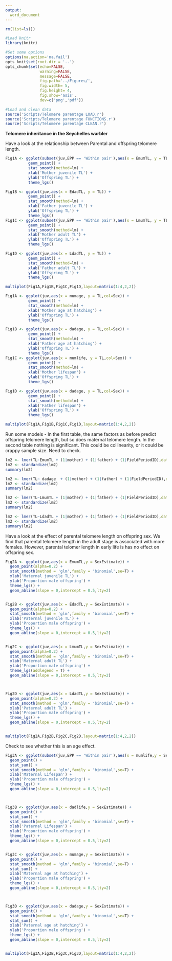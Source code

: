 ```yaml
---
output:
  word_document
---
```

```r

rm(list=ls())

#Load knitr
library(knitr)

#Set some options
options(na.action='na.fail')
opts_knit$set(root.dir = '..')
opts_chunk$set(echo=FALSE,
               warning=FALSE,
               message=FALSE,
               fig.path='../Figures/',
               fig.width= 5,
               fig.height= 4,
               fig.show='asis',
               dev=c('png','pdf'))

```

```r

#Load and clean data
source('Scripts/Telomere parentage LOAD.r')
source('Scripts/Telomere parentage FUNCTIONS.r')
source('Scripts/Telomere parentage CLEAN.r')


```




**Telomere inheritance in the Seychelles warbler**


Have a look at the relationship between Parental and offspring telomere length. 

```r

Fig1A <- ggplot(subset(juv,EPP == 'Within pair'),aes(x = EmumTL, y = TL)) +
          geom_point() +
          stat_smooth(method=lm) +
          xlab('Mother juvenile TL') +
          ylab('Offspring TL') +
          theme_lgs()

Fig1B <- ggplot(juv,aes(x = EdadTL, y = TL)) +
          geom_point() +
          stat_smooth(method=lm) +
          xlab('Father juvenile TL') +
          ylab('Offspring TL') +
          theme_lgs()
Fig1C <- ggplot(subset(juv,EPP == 'Within pair'),aes(x = LmumTL, y = TL,col=dadageF)) +
          geom_point() +
          stat_smooth(method=lm) +
          xlab('Mother adult TL') +
          ylab('Offspring TL') +
          theme_lgs()

Fig1D <- ggplot(juv,aes(x = LdadTL, y = TL)) +
          geom_point() +
          stat_smooth(method=lm) +
          xlab('Father adult TL') +
          ylab('Offspring TL') +
          theme_lgs()

multiplot(Fig1A,Fig1B,Fig1C,Fig1D,layout=matrix(1:4,2,2))

```




```r

Fig1A <- ggplot(juv,aes(x = mumage, y = TL,col=Sex)) +
          geom_point() +
          stat_smooth(method=lm) +
          xlab('Mother age at hatching') +
          ylab('Offspring TL') +
          theme_lgs()

Fig1B <- ggplot(juv,aes(x = dadage, y = TL,col=Sex)) +
          geom_point() +
          stat_smooth(method=lm) +
          xlab('Father age at hatching') +
          ylab('Offspring TL') +
          theme_lgs()
Fig1C <- ggplot(juv,aes(x = mumlife, y = TL,col=Sex)) +
          geom_point() +
          stat_smooth(method=lm) +
          xlab('Mother lifespan') +
          ylab('Offspring TL') +
          theme_lgs()

Fig1D <- ggplot(juv,aes(x = dadage, y = TL,col=Sex)) +
          geom_point() +
          stat_smooth(method=lm) +
          xlab('Father lifespan') +
          ylab('Offspring TL') +
          theme_lgs()

multiplot(Fig1A,Fig1B,Fig1C,Fig1D,layout=matrix(1:4,2,2))

```










Run some models - In the first table, the same factors as before predict offspring telomere length, but so does maternal telomere length. In the second table nothing is significant. This could be collinearity, or it could be crappy sample size. Need to check.

```r

lm2 <- lmer(TL~EmumTL + (1|mother) + (1|father) + (1|FieldPeriodID),data = juv,na.action=na.exclude)
lm2 <- standardize(lm2)
summary(lm2)

lm2 <- lmer(TL~ dadage  + (1|mother) + (1|father) + (1|FieldPeriodID),data = juv,na.action=na.exclude)
lm2 <- standardize(lm2)
summary(lm2)

lm2 <- lmer(TL~LmumTL + (1|mother) + (1|father) + (1|FieldPeriodID),data = juv,na.action=na.exclude)
lm2 <- standardize(lm2)
summary(lm2)

lm2 <- lmer(TL~LdadTL + (1|mother) + (1|father) + (1|FieldPeriodID),data = juv,na.action=na.exclude)
lm2 <- standardize(lm2)
summary(lm2)

```




Have a look at the effect of parental telomere length on offspring sex. We find that parental telomere length in the adult stage is associated with more females. However, parental telomer length in early life is has no effect on offspring sex.

```r

Fig2A <- ggplot(juv,aes(x = EmumTL,y = SexEstimate)) +
  geom_point(alpha=0.2) +
  stat_smooth(method = 'glm',family = 'binomial',se=T) +
  xlab('Maternal juvenile TL') +
  ylab('Proportion male offspring') +
  theme_lgs() +
  geom_abline(slope = 0,intercept = 0.5,lty=2)


Fig2B <- ggplot(juv,aes(x = EdadTL,y = SexEstimate)) +
  geom_point(alpha=0.2) +
  stat_smooth(method = 'glm',family = 'binomial',se=T) +
  xlab('Paternal juvenile TL') +
  ylab('Proportion male offspring') +
  theme_lgs() +
  geom_abline(slope = 0,intercept = 0.5,lty=2)


Fig2C <- ggplot(juv,aes(x = LmumTL,y = SexEstimate)) +
  geom_point(alpha=0.2) +
  stat_smooth(method = 'glm',family = 'binomial',se=T) +
  xlab('Maternal adult TL') +
  ylab('Proportion male offspring') +
  theme_lgs(addlegend = T) +
  geom_abline(slope = 0,intercept = 0.5,lty=2)



Fig2D <- ggplot(juv,aes(x = LdadTL,y = SexEstimate)) +
  geom_point(alpha=0.2) +
  stat_smooth(method = 'glm',family = 'binomial',se=T) +
  xlab('Paternal adult TL') +
  ylab('Proportion male offspring') +
  theme_lgs() +
  geom_abline(slope = 0,intercept = 0.5,lty=2)


multiplot(Fig2A,Fig2B,Fig2C,Fig2D,layout=matrix(1:4,2,2))


```


Check to see whether this is an age effect.

```r

Fig3A <- ggplot(subset(juv,EPP == 'Within pair'),aes(x = mumlife,y = SexEstimate)) +
  geom_point() +
  stat_sum() +
  stat_smooth(method = 'glm',family = 'binomial',se=T) +
  xlab('Maternal Lifespan') +
  ylab('Proportion male offspring') +
  theme_lgs() +
  geom_abline(slope = 0,intercept = 0.5,lty=2)



Fig3B <- ggplot(juv,aes(x = dadlife,y = SexEstimate)) +
  geom_point() +
  stat_sum() +
  stat_smooth(method = 'glm',family = 'binomial',se=T) +
  xlab('Paternal Lifespan') +
  ylab('Proportion male offspring') +
  theme_lgs() +
  geom_abline(slope = 0,intercept = 0.5,lty=2)


Fig3C <- ggplot(juv,aes(x = mumage,y = SexEstimate)) +
  geom_point() +
  stat_smooth(method = 'glm',family = 'binomial',se=T) +
  stat_sum() +
  xlab('Maternal age at hatching') +
  ylab('Proportion male offspring') +
  theme_lgs() +
  geom_abline(slope = 0,intercept = 0.5,lty=2)



Fig3D <- ggplot(juv,aes(x = dadage,y = SexEstimate)) +
  geom_point() +
  stat_smooth(method = 'glm',family = 'binomial',se=T) +
  stat_sum() +
  xlab('Paternal age at hatching') +
  ylab('Proportion male offspring') +
  theme_lgs() +
  geom_abline(slope = 0,intercept = 0.5,lty=2)


multiplot(Fig3A,Fig3B,Fig3C,Fig3D,layout=matrix(1:4,2,2))


```
